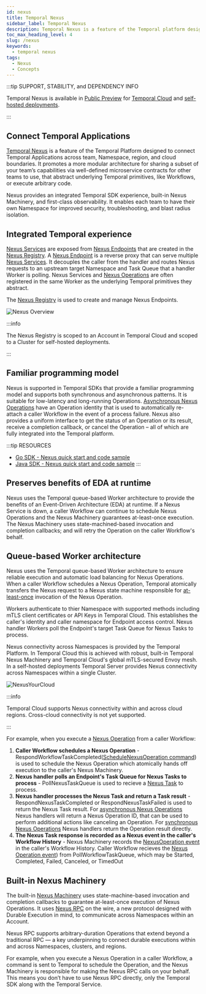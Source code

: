 ```yaml
---
id: nexus
title: Temporal Nexus
sidebar_label: Temporal Nexus
description: Temporal Nexus is a feature of the Temporal platform designed to connect durable executions across team, namespace, region, and cloud boundaries. It promotes a more modular architecture for sharing a subset of your team’s capabilities via well-defined microservice contracts for other teams to use, that abstract underlying Temporal primitives, like Workflows, or execute arbitrary code.
toc_max_heading_level: 4
slug: /nexus
keywords:
  - temporal nexus
tags:
  - Nexus
  - Concepts
---
```


:::tip SUPPORT, STABILITY, and DEPENDENCY INFO

Temporal Nexus is available in [Public Preview](/evaluate/development-production-features/release-stages#public-preview) for [Temporal Cloud](/cloud/nexus) and [self-hosted deployments](/production-deployment/self-hosted-guide/nexus).

:::

## Connect Temporal Applications

[Temporal Nexus](/evaluate/nexus) is a feature of the Temporal Platform designed to connect Temporal Applications across team, Namespace, region, and cloud boundaries.
It promotes a more modular architecture for sharing a subset of your team’s capabilities via well-defined microservice contracts for other teams to use, that abstract underlying Temporal primitives, like Workflows, or execute arbitrary code.

Nexus provides an integrated Temporal SDK experience, built-in Nexus Machinery, and first-class observability. It enables each team to have their own Namespace for improved security, troubleshooting, and blast radius isolation.

## Integrated Temporal experience

[Nexus Services](/nexus/services) are exposed from [Nexus Endpoints](/nexus/endpoints) that are created in the [Nexus Registry](/nexus/registry).
A [Nexus Endpoint](/nexus/endpoints) is a reverse proxy that can serve multiple [Nexus Services](/nexus/services).
It decouples the caller from the handler and routes Nexus requests to an upstream target Namespace and Task Queue that a handler Worker is polling.
Nexus Services and [Nexus Operations](/nexus/operations) are often registered in the same Worker as the underlying Temporal primitives they abstract.

The [Nexus Registry](/nexus/registry) is used to create and manage Nexus Endpoints.

![Nexus Overview](/img/nexus-overview.png)

:::info

The Nexus Registry is scoped to an Account in Temporal Cloud and scoped to a Cluster for self-hosted deployments.

:::

## Familiar programming model

Nexus is supported in Temporal SDKs that provide a familiar programming model and supports both synchronous and asynchronous patterns.
It is suitable for low-latency and long-running Operations. 
[Asynchronous Nexus Operations](/nexus/operations#operation-lifecycle) have an Operation identity that is used to automatically re-attach a caller Workflow in the event of a process failure.
Nexus also provides a uniform interface to get the status of an Operation or its result, receive a completion callback, or cancel the Operation – all of which are fully integrated into the Temporal platform.

:::tip RESOURCES
- [Go SDK - Nexus quick start and code sample](/develop/go/nexus)
- [Java SDK - Nexus quick start and code sample](/develop/java/nexus)
:::

## Preserves benefits of EDA at runtime

Nexus uses the Temporal queue-based Worker architecture to provide the benefits of an Event-Driven Architecture (EDA) at runtime.
If a Nexus Service is down, a caller Workflow can continue to schedule Nexus Operations and the Nexus Machinery guarantees at-least-once execution.
The Nexus Machinery uses state-machined-based invocation and completion callbacks; and will retry the Operation on the caller Workflow's behalf.

## Queue-based Worker architecture

Nexus uses the Temporal queue-based Worker architecture to ensure reliable execution and automatic load balancing for Nexus Operations.
When a caller Workflow schedules a Nexus Operation, Temporal atomically transfers the Nexus request to a Nexus state machine responsible for [at-least-once](/nexus/operations#execution-semantics) invocation of the Nexus Operation.

Workers authenticate to thier Namespace with supported methods including mTLS client certificates or API Keys in Temporal Cloud.
This establishes the caller's identity and caller namespace for Endpoint access control.
Nexus handler Workers poll the Endpoint's target Task Queue for Nexus Tasks to process.

Nexus connectivity across Namespaces is provided by the Temporal Platform. 
In Temporal Cloud this is achieved with robust, built-in Temporal Nexus Machinery and Temporal Cloud's global mTLS-secured Envoy mesh.
In a self-hosted deployments Temporal Server provides Nexus connectivity across Namespaces within a single Cluster.

![NexusYourCloud](/img/nexus/nexus-connect-queue-based-workers.png)

:::info

Temporal Cloud supports Nexus connectivity within and across cloud regions. Cross-cloud connectivity is not yet supported.

:::

For example, when you execute a [Nexus Operation](/nexus/operations) from a caller Workflow:
1. **Caller Workflow schedules a Nexus Operation** \- 
RespondWorkflowTaskCompleted([ScheduleNexusOperation command](/references/commands#schedulenexusoperation)) is used to schedule the Nexus Operation which atomically hands off execution to the caller's Nexus Machinery.
2. **Nexus handler polls an Endpoint's Task Queue for Nexus Tasks to process** \-
PollNexusTaskQueue is used to recieve a [Nexus Task](/workers#nexus-task) to process.
3. **Nexus handler processes the Nexus Task and return a Task result** \-
RespondNexusTaskCompleted or RespondNexusTaskFailed is used to return the Nexus Task result.
For [asynchronous Nexus Operations](/nexus/operations) Nexus handlers will return a Nexus Operation ID, that can be used to perform additional actions like canceling an Operation.
For [synchronous Nexus Operations](/nexus/operations#synchronous-operation-lifecycle) Nexus handlers return the Operation result directly.
4. **The Nexus Task response is recorded as a Nexus event in the caller's Workflow History** \-
Nexus Machinery records the [NexusOperation event](/references/events#nexusoperationstarted) in the caller's Workflow History.
Caller Workflow recieves the [Nexus Operation event](/references/events#nexusoperationstarted)) from PollWorkflowTaskQueue, which may be Started, Completed, Failed, Canceled, or TimedOut

## Built-in Nexus Machinery

The built-in [Nexus Machinery](/glossary#nexus-machinery) uses state-machine-based invocation and completion callbacks to guarantee at-least-once execution of Nexus Operations.
It uses [Nexus RPC](/glossary#nexus-rpc) on the wire, a new protocol designed with Durable Execution in mind, to communicate across Namespaces within an Account.

Nexus RPC supports arbitrary-duration Operations that extend beyond a traditional RPC — a key underpinning to connect durable executions within and across Namespaces, clusters, and regions.

For example, when you execute a Nexus Operation in a caller Workflow, a command is sent to Temporal to schedule the Operation, and the Nexus Machinery is responsible for making the Nexus RPC calls on your behalf.
This means you don’t have to use Nexus RPC directly, only the Temporal SDK along with the Temporal Service.